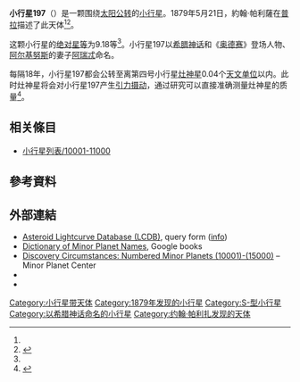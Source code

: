 {{Infobox planet
 | minorplanet     = yes
 | name            = 197 Arete
 | background      = #D6D6D6
 | image = 
 | image_size      = 
 | caption         =
 | discovery_ref   =  <ref name="MPC-object" />
 | discoverer      = [[約翰·帕利薩|約翰·帕利薩]]
 | discovery_site  = [[普拉|普拉]]
 | discovered      = 1879年5月21日
 | mpc_name        = 197 Arete
 | alt_names       = 197 Arete
 | pronounced      = 
 | named_after     = <ref name="MPC-object" />
 | mp_category     = [[主帶小行星|主帶小行星]] <ref name="MPC-object" /><ref name="jpldata" />
 | orbit_ref       = <ref name="a">[http://ssd.jpl.nasa.gov/sbdb.cgi?sstr=197 197] {{Wayback|url=http://ssd.jpl.nasa.gov/sbdb.cgi?sstr=197 |date=20200803075459 }}，小行星數據庫瀏覽器（JPL Small-Body Database Browser）－[[美国国家航空航天局|美国国家航空航天局]]喷气推进实验室</ref>
 | epoch           = 2018-03-23.0（[[儒略日|JD]] 2458200.5）
 | uncertainty     = 0
 | observation_arc = 
 | aphelion = {{convert|3.188|AU|km|3|abbr=on|lk=out}}
 | perihelion      = {{convert|2.2883493|AU|km|3|abbr=on}}
 | semimajor       = 2.7380224
 | eccentricity    = 0.1642328
 | period          = 4.53[[儒略年|yr]]
 | mean_anomaly    = 150.96604[[度|°]]
 | mean_motion     = {{Deg2DMS|0.21754460|sup=ms}} / day
 | inclination     = 8.79531
 | asc_node        = 81.60374°
 | arg_peri        = 246.33698
 | mean_diameter   = 
 | rotation        = 
 | albedo          =
 | spectral_type   =
 | abs_magnitude   = 9.18<ref name="jpldata" />
}}
'''小行星197'''（{{lang-en|197 Arete}}）是一颗围绕[[太阳|太阳]][[公转|公转]]的[[小行星|小行星]]。1879年5月21日，約翰·帕利薩在[[普拉|普拉]]描述了此天体<ref name="a" /><ref>{{cite news|title=小行星列表|url=http://cfa-www.harvard.edu/iau/lists/NumberedMPs.txt|accessdate=2018-10-19|newspaper=哈佛大学|archive-date=2008-05-17|archive-url=https://web.archive.org/web/20080517010638/http://cfa-www.harvard.edu/iau/lists/NumberedMPs.txt|dead-url=no}}</ref>。

这颗小行星的[[绝对星等|绝对星等]]为9.18等<ref name="a" />。小行星197以[[希腊神话|希腊神话]]和《[[奥德赛|奥德赛]]》登场人物、[[阿尔基努斯|阿尔基努斯]]的妻子[[阿瑞忒|阿瑞忒]]命名。

每隔18年，小行星197都会公转至离第四号小行星[[灶神星|灶神星]]0.04个[[天文单位|天文单位]]以内。此时灶神星将会对小行星197产生[[摄动|引力摄动]]，通过研究可以直接准确测量灶神星的质量<ref>{{cite journal | author=Hertz, Hans G. | title=Mass of Vesta | url=https://archive.org/details/sim_science_1968-04-19_160_3825/page/299 | journal=Science | date=April 19, 1968 | volume=160 | issue=3825 | pages=299–300 | doi=10.1126/science.160.3825.299 | pmid=17788233|bibcode = 1968Sci...160..299H }}</ref>。


== 相关條目 ==
*[[小行星列表/10001-11000|小行星列表/10001-11000]]

== 參考資料 ==
{{reflist|refs=

<ref name="jpldata">{{cite web
 |type         = 2018-01-26 last obs.
 |title        = JPL Small-Body Database Browser:197 Arete-197 Arete
 |url          = https://ssd.jpl.nasa.gov/sbdb.cgi?sstr=197
 |publisher    = [[Jet_Propulsion_Laboratory|Jet Propulsion Laboratory]]
 |accessdate   = 28 March 2018
 |archive-date = 2020-08-03
 |archive-url  = https://web.archive.org/web/20200803075459/https://ssd.jpl.nasa.gov/sbdb.cgi?sstr=197
 |dead-url     = no
}}</ref>

<ref name="MPC-object">{{cite web
  |title      = 197 Arete
  |work      = Minor Planet Center
  |url      = https://www.minorplanetcenter.net/db_search/show_object?object_id=197
  |accessdate      = 28 March 2018
  |archive-date      = 2016-03-04
  |archive-url      = https://web.archive.org/web/20160304101327/http://minorplanetcenter.net/db_search/show_object?object_id=197
  |dead-url      = no
  }}</ref>

}}

==  外部連結 ==
* [http://www.minorplanet.info/PHP/lcdbsummaryquery.php Asteroid Lightcurve Database (LCDB)]{{Wayback|url=http://www.minorplanet.info/PHP/lcdbsummaryquery.php |date=20171210173955 }}, query form ([http://www.minorplanet.info/lightcurvedatabase.html info]{{Wayback|url=http://www.minorplanet.info/lightcurvedatabase.html |date=20171216050541 }})
* [https://books.google.com/books?id=aeAg1X7afOoC&pg Dictionary of Minor Planet Names], Google books
* [http://www.minorplanetcenter.net/iau/lists/NumberedMPs010001.html Discovery Circumstances: Numbered Minor Planets (10001)-(15000)]{{Wayback|url=http://www.minorplanetcenter.net/iau/lists/NumberedMPs010001.html |date=20180612162317 }} – Minor Planet Center
* {{AstDys|197}}
* {{JPL small body}}

{{Minor Planet Number|[[小行星196|小行星196]]|[[小行星198|小行星198]]}}
{{小天体}}

[[Category:小行星带天体|Category:小行星带天体]]
[[Category:1879年发现的小行星|Category:1879年发现的小行星]]
[[Category:S-型小行星|Category:S-型小行星]]
[[Category:以希腊神话命名的小行星|Category:以希腊神话命名的小行星]]
[[Category:约翰·帕利扎发现的天体|Category:约翰·帕利扎发现的天体]]